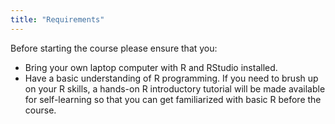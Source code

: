 ```yaml
---
title: "Requirements"
---
```


Before starting the course please ensure that you:

-   Bring your own laptop computer with R and RStudio installed.
-   Have a basic understanding of R programming. If you need to brush up on your
R skills, a hands-on R introductory tutorial will be made available for
self-learning so that you can get familiarized with basic R before the course.
